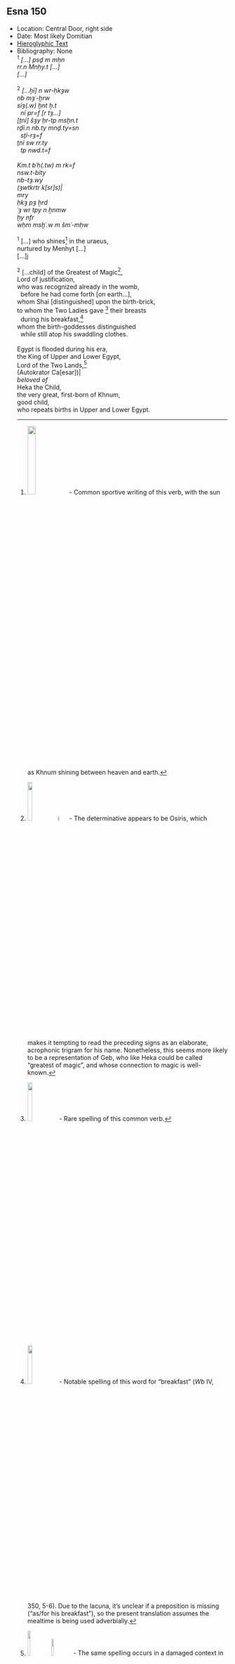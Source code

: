 ## Esna 150 {-}

- Location: Central Door, right side
- Date: Most likely Domitian
- [Hieroglyphic Text](https://www.ifao.egnet.net/uploads/publications/enligne/Temples-Esna002.pdf#page=334){target="_blank"}
- Bibliography: None
<style>
  .col2 {
    columns: 2 300px;         /* number of columns and width in pixels*/
    -webkit-columns: 2 300px; /* chrome, safari */
    -moz-columns: 2 300px;    /* firefox */
    -webkit-column-break-inside: avoid;
    -page-break-inside: avoid;
    -break-inside: avoid;
  }

</style>



<div class="col2">


| ^1^ *[...] psḏ m mḥn  *
| *rr.n Mnḥy.t [...]  *
| *[...]  *
| 
| ^2^ *[...ḫỉ] n wr-ḥkȝw  *
| *nb mȝʿ-ḫrw  *
| *sỉȝ(.w) ḫnt ẖ.t  *
|   *nỉ pr=f [r tȝ...]  *
| *[ṯnỉ] šȝy ḥr-tp msḫn.t  *
| *rḏỉ.n nb.ty mnḏ.ty=sn  *
|   *sṯỉ-rȝ=f  *
| *ṯnỉ sw rr.ty  *
|   *tp nwd.t=f  *
|   
| *Km.t bʿḥ(.tw) m rk=f  *
| *nsw.t-bỉty  *
| *nb-tȝ.wy  *
| *(ȝwtkrtr k[sr]s)|  *
| *mry  *
| *ḥkȝ pȝ ẖrd   *
| *ʿȝ wr tpy n ẖnmw  *
| *ḫy nfr  *
| *wḥm msḫʿ.w m šmʿ-mḥw  *
| 
| ^1^ [...] who shines[^fn-150-1] in the uraeus,
| nurtured by Menhyt [...]
| [...]j
| 
| ^2^ [...child] of the Greatest of Magic[^fn-150-2],
| Lord of justification,
| who was recognized already in the womb,
|   before he had come forth [on earth...],
| whom Shai [distinguished] upon the birth-brick,
| to whom the Two Ladies gave [^fn-150-3] their breasts
|   during his breakfast,[^fn-150-4]
| whom the birth-goddesses distinguished
|   while still atop his swaddling clothes.
| 
| Egypt is flooded during his era,
| the King of Upper and Lower Egypt,
| Lord of the Two Lands,[^fn-150-5] 
| (Autokrator Ca[esar])|
| *beloved of*
| Heka the Child,
| the very great, first-born of Khnum,
| good child,
| who repeats births in Upper and Lower Egypt.

</div>

[^fn-150-1]: ![](images/150_1.png){width=20%} - Common sportive writing of this verb, with the sun as Khnum shining between heaven and earth.
[^fn-150-2]: ![](images/150_2.png){width=15%}![](images/150_3.png){width=5%} - The determinative appears to be Osiris, which makes it tempting to read the preceding signs as an elaborate, acrophonic trigram for his name. Nonetheless, this seems more likely to be a representation of Geb, who like Heka could be called "greatest of magic", and whose connection to magic is well-known.
[^fn-150-3]: ![](images/150_4.png){width=15%} - Rare spelling of this common verb.
[^fn-150-4]: ![](images/150_5.png){width=15%} - Notable spelling of this word for "breakfast" (*Wb* IV, 350, 5-6). Due to the lacuna, it's unclear if a preposition is missing ("as/for his breakfast"), so the present translation assumes the mealtime is being used adverbially.
[^fn-150-5]: ![](images/150_6.png){width=12%}![](images/150_7.png){width=10%} - The same spelling occurs in a damaged context in [Esna 146], 2. The ram (*bȝ*) with the red crown (*n*) writes *nb*.
